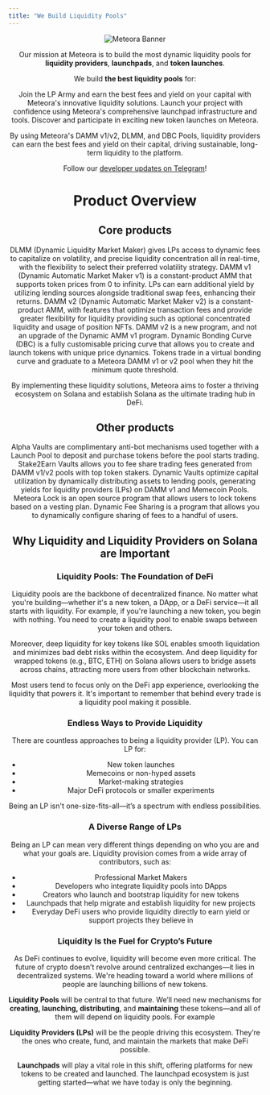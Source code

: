 ```yaml
---
title: "We Build Liquidity Pools"
---
```


<div align="center" />

![Meteora Banner](/images/overview/meteoraic-banner-1.png)

Our mission at Meteora is to build the most dynamic liquidity pools for **liquidity providers**, **launchpads**, and **token launches**.

We build **the best liquidity pools** for:

<CardGroup cols={2}>
  <Card title="Liquidity Providers" icon="users" iconType="solid" href="https://lparmy.meteora.ag/">
    Join the LP Army and earn the best fees and yield on your capital with Meteora's innovative liquidity solutions.
  </Card>
  <Card title="Launchpads" icon="rocket" iconType="solid" href="https://launch.meteora.ag/">
    Launch your project with confidence using Meteora's comprehensive launchpad infrastructure and tools.
  </Card>
  <Card title="Launches" icon="star" iconType="solid" href="https://v2.meteora.ag/">
    Discover and participate in exciting new token launches on Meteora.
  </Card>
</CardGroup>

By using Meteora's DAMM v1/v2, DLMM, and DBC Pools, liquidity providers can earn the best fees and yield on their capital, driving sustainable, long-term liquidity to the platform.

Follow our [developer updates on Telegram](https://t.me/meteora_dev)\!

# Product Overview

## Core products

<CardGroup cols={2}>
  <Card title="DLMM" icon="arrows-to-circle" iconType="solid" href="/overview/products/dlmm/1-what-is-dlmm">
    DLMM (Dynamic Liquidity Market Maker) gives LPs access to dynamic fees to capitalize on volatility, and precise liquidity concentration all in real-time, with the flexibility to select their preferred volatility strategy.
  </Card>
  <Card title="DAMM v1" icon="infinity" iconType="solid" href="/overview/products/damm-v1/1-what-is-damm-v1">
    DAMM v1 (Dynamic Automatic Market Maker v1) is a constant-product AMM that supports token prices from 0 to infinity. LPs can earn additional yield by utilizing lending sources alongside traditional swap fees, enhancing their returns.
  </Card>
  <Card title="DAMM v2" icon="calculator-simple" iconType="solid" href="/overview/products/damm-v2/1-what-is-damm-v2">
    DAMM v2 (Dynamic Automatic Market Maker v2) is a constant-product AMM, with features that optimize transaction fees and provide greater flexibility for liquidity providing such as optional concentrated liquidity and usage of position NFTs. DAMM v2 is a new program, and not an upgrade of the Dynamic AMM v1 program.
  </Card>
  <Card title="Dynamic Bonding Curve" icon="chart-simple" iconType="solid" href="/overview/products/dbc/1-what-is-dbc">
    Dynamic Bonding Curve (DBC) is a fully customisable pricing curve that allows you to create and launch tokens with unique price dynamics. Tokens trade in a virtual bonding curve and graduate to a Meteora DAMM v1 or v2 pool when they hit the minimum quote threshold.
  </Card>
</CardGroup>

By implementing these liquidity solutions, Meteora aims to foster a thriving ecosystem on Solana and establish Solana as the ultimate trading hub in DeFi.

## Other products

<CardGroup cols={2}>
  <Card title="Alpha Vault" icon="building-columns" iconType="solid" href="/anti-sniper-suite/alpha-vault/1-what-is-alpha-vault">
    Alpha Vaults are complimentary anti-bot mechanisms used together with a Launch Pool to deposit and purchase tokens before the pool starts trading.
  </Card>
  <Card title="Stake2Earn" icon="piggy-bank" iconType="solid" href="/overview/other-products/stake2earn/1-what-is-stake2earn">
    Stake2Earn Vaults allows you to fee share trading fees generated from DAMM v1/v2 pools with top token stakers.
  </Card>
  <Card title="Dynamic Vault" icon="vault" iconType="solid" href="/overview/other-products/dynamic-vault/1-what-is-dynamic-vault">
    Dynamic Vaults optimize capital utilization by dynamically distributing assets to lending pools, generating yields for liquidity providers (LPs) on DAMM v1 and Memecoin Pools.
  </Card>
  <Card title="Meteora Lock" icon="lock" iconType="solid" href="/overview/other-products/meteora-lock/1-what-is-meteora-lock">
    Meteora Lock is an open source program that allows users to lock tokens based on a vesting plan.
  </Card>
  <Card title="Dynamic Fee Sharing [Beta]" icon="share-nodes" iconType="solid" href="/overview/other-products/dynamic-fee-sharing/1-what-is-dynamic-fee-sharing">
    Dynamic Fee Sharing is a program that allows you to dynamically configure sharing of fees to a handful of users. 
  </Card>
</CardGroup>

## Why Liquidity and Liquidity Providers on Solana are Important

### **Liquidity Pools: The Foundation of DeFi**

Liquidity pools are the backbone of decentralized finance. No matter what you're building—whether it's a new token, a DApp, or a DeFi service—it all starts with liquidity. For example, if you're launching a new token, you begin with nothing. You need to create a liquidity pool to enable swaps between your token and others.

Moreover, deep liquidity for key tokens like SOL enables smooth liquidation and minimizes bad debt risks within the ecosystem. And deep liquidity for wrapped tokens (e.g., BTC, ETH) on Solana allows users to bridge assets across chains, attracting more users from other blockchain networks.

Most users tend to focus only on the DeFi app experience, overlooking the liquidity that powers it. It's important to remember that behind every trade is a liquidity pool making it possible.

### **Endless Ways to Provide Liquidity**

There are countless approaches to being a liquidity provider (LP). You can LP for:

- New token launches
- Memecoins or non-hyped assets
- Market-making strategies
- Major DeFi protocols or smaller experiments

Being an LP isn't one-size-fits-all—it’s a spectrum with endless possibilities.

### **A Diverse Range of LPs**

Being an LP can mean very different things depending on who you are and what your goals are. Liquidity provision comes from a wide array of contributors, such as:

- Professional Market Makers
- Developers who integrate liquidity pools into DApps
- Creators who launch and bootstrap liquidity for new tokens
- Launchpads that help migrate and establish liquidity for new projects
- Everyday DeFi users who provide liquidity directly to earn yield or support projects they believe in

### **Liquidity Is the Fuel for Crypto’s Future**

As DeFi continues to evolve, liquidity will become even more critical. The future of crypto doesn’t revolve around centralized exchanges—it lies in decentralized systems. We're heading toward a world where millions of people are launching billions of new tokens.

**Liquidity Pools** will be central to that future. We’ll need new mechanisms for **creating, launching, distributing**, and **maintaining** these tokens—and all of them will depend on liquidity pools. For example

**Liquidity Providers (LPs)** will be the people driving this ecosystem. They’re the ones who create, fund, and maintain the markets that make DeFi possible.

**Launchpads** will play a vital role in this shift, offering platforms for new tokens to be created and launched. The launchpad ecosystem is just getting started—what we have today is only the beginning.
